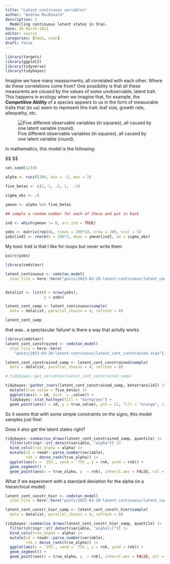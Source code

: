 ```yaml
---
title: "Latent continuous variables"
author: "Andrew MacDonald"
description: |
  Modelling continuous latent states in Stan.
date: 20 March 2023
editor: source
categories: [UdeS, stan]
draft: false
---
```


```r
library(targets)
library(ggplot2)
library(tidyverse)
library(tidybayes)
```

Imagine we have many measurments, all correlated with each other. Where do these correlations come from?
One possibility is that all these measurents are _caused_ by the values of some unobservable, latent trait. 
This happens in ecology when we imagine that, for example, the **Competitive Ability** of a species appears to us in the form of measurable traits that (to us) seem to represent this trait: leaf size, growth rate, alleopathy, etc. 

![Five different observable variables (in squares), all caused by one latent variable (round).](dag.png)

In mathematics, this model is the following:

$$
\begin{align}
Y_{ij} &\sim \text{Normal}(\mu_{ij}, \sigma) \\
\mu_{ij} &= \alpha_i \times \beta_j\\
\boldsymbol{ \alpha } &\sim \text{Normal}(0, 1) \\
\boldsymbol{ \beta } &\sim \text{Normal}(0, 1) \\

\end{align}
$$


```r
set.seed(1234)

alpha <- runif(200, min = -2, max = 2)

five_betas <- c(2,-1, .5, 1, -.3)

sigma_obs <- .6

ymean <- alpha %o% five_betas

## sample a random number for each of these and put in back

ind <- which(ymean != 0, arr.ind = TRUE)

yobs <- matrix(rep(0L, times = 200*5), nrow = 200, ncol = 5)
yobs[ind] <- rnorm(n = 200*5, mean = ymean[ind], sd = sigma_obs)
```

:::{.callout-warning}
My toxic trait is that I like for-loops but never write them
:::


```r

pairs(yobs)
```


```r
library(cmdstanr)

latent_continuous <- cmdstan_model(
  stan_file = here::here("posts/2023-03-20-latent-continuous/latent_continuous.stan"))


datalist <- list(N = nrow(yobs),
                 y = yobs)

latent_cont_samp <- latent_continuous$sample(
  data = datalist, parallel_chains = 4, refresh = 0)
```

```r
latent_cont_samp
```

that was.. a spectacular failure! is there a way that actully works

```r
library(cmdstanr)
latent_cont_constrained <- cmdstan_model(
  stan_file = here::here(
    "posts/2023-03-20-latent-continuous/latent_cont_constrained.stan"))

latent_cont_constrained_samp <- latent_cont_constrained$sample(
  data = datalist, parallel_chains = 4, refresh = 0)

# tidybayes::get_variables(latent_cont_constrained_samp)
```

```r
tidybayes::gather_rvars(latent_cont_constrained_samp, betatrans[id]) |> 
  mutate(true_value = five_betas) |> 
  ggplot(aes(x = id, dist  = .value)) + 
  tidybayes::stat_halfeye(fill = "darkgreen") + 
  geom_point(aes(x = id, y = true_value), pch = 21, fill = "orange", size = 5)

```

So it seems that with some simple constraints on the signs, this model samples just fine! 


Does it also get the latent states right? 

```r
tidybayes::summarise_draws(latent_cont_constrained_samp, quantile) |> 
  filter(stringr::str_detect(variable, "alpha")) |> 
  bind_cols(true_alpha = alpha) |> 
  mutate(id = readr::parse_number(variable),
         rnk = dense_rank(true_alpha)) |> 
  ggplot(aes(x = `25%`, xend = `75%`, y = rnk, yend = rnk)) + 
  geom_segment() + 
  geom_point(aes(x = true_alpha, y  = rnk), inherit.aes = FALSE, col = "red")
```


What if we experiment with a standard deviation for the alpha (ie a hierarchical model)

```r

latent_cont_constr_hier <- cmdstan_model(
  stan_file = here::here("posts/2023-03-20-latent-continuous/latent_cont_constr_hier.stan"))

latent_cont_constr_hier_samp <- latent_cont_constr_hier$sample(
  data = datalist, parallel_chains = 4, refresh = 0)

tidybayes::summarise_draws(latent_cont_constr_hier_samp, quantile) |> 
  filter(stringr::str_detect(variable, "alpha\\[")) |> 
  bind_cols(true_alpha = alpha) |> 
  mutate(id = readr::parse_number(variable),
         rnk = dense_rank(true_alpha)) |> 
  ggplot(aes(x = `25%`, xend = `75%`, y = rnk, yend = rnk)) + 
  geom_segment() + 
  geom_point(aes(x = true_alpha, y  = rnk), inherit.aes = FALSE, col = "red")
```

